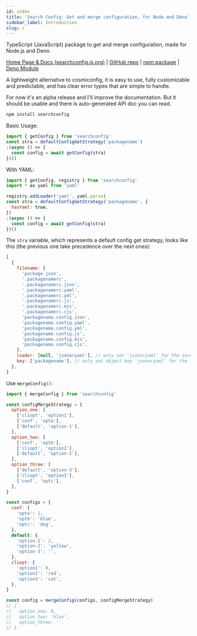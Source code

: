 ```yaml
---
id: index
title: 'Search Config: Get and merge configuration, for Node and Deno'
sidebar_label: Introduction
slug: /
---
```


TypeScript (JavaScript) package to get and merge configuration, made for Node.js and Deno.

[Home Page & Docs (searchconfig.js.org)](https://searchconfig.js.org/) | [GitHub repo](https://github.com/tomchen/searchconfig) | [npm package](https://www.npmjs.com/package/searchconfig) | [Deno Module](https://deno.land/x/searchconfig)

A lightweight alternative to cosmiconfig, it is easy to use, fully customizable and predictable, and has clear error types that are simple to handle.

For now it's an alpha release and I'll improve the documentation. But it should be usable and there is auto-generated API doc you can read.

```bash npm2yarn
npm install searchconfig
```

Basic Usage:

```js
import { getConfig } from 'searchconfig'
const stra = defaultConfigGetStrategy('packagename')
;(async () => {
  const config = await getConfig(stra)
})()
```

With YAML:

```js
import { getConfig, registry } from 'searchconfig'
import * as yaml from 'yaml'

registry.addLoader('yaml', yaml.parse)
const stra = defaultConfigGetStrategy('packagename', {
  hasYaml: true,
})
;(async () => {
  const config = await getConfig(stra)
})()
```

The `stra` variable, which represents a default config get strategy, looks like this (the previous one take precedence over the next ones):

```js
[
  {
    filename: [
      'package.json',
      '.packagenamerc',
      '.packagenamerc.json',
      '.packagenamerc.yaml',
      '.packagenamerc.yml',
      '.packagenamerc.js',
      '.packagenamerc.mjs',
      '.packagenamerc.cjs',
      'packagename.config.json',
      'packagename.config.yaml',
      'packagename.config.yml',
      'packagename.config.js',
      'packagename.config.mjs',
      'packagename.config.cjs',
    ],
    loader: [null, 'jsonoryaml'], // only set 'jsonoryaml' for the second item which is '.packagenamerc'
    key: ['packagename'], // only set object key 'jsonoryaml' for the first item which is 'package.json'
  },
]
```

Use `mergeConfig()`:

```js
import { mergeConfig } from 'searchconfig'

const configMergeStrategy = {
  option_one: [
    ['cliopt', 'option1'],
    ['conf', 'opta'],
    ['default', 'option-1'],
  ],
  option_two: [
    ['conf', 'optb'],
    ['cliopt', 'option2'],
    ['default', 'option-2'],
  ],
  option_three: [
    ['default', 'option-3'],
    ['cliopt', 'option3'],
    ['conf', 'optc'],
  ],
}

const configs = {
  conf: {
    'opta': 1,
    'optb': 'blue',
    'optc': 'dog',
  },
  default: {
    'option-1': 2,
    'option-2': 'yellow',
    'option-3': '',
  },
  cliopt: {
    'option1': 0,
    'option2': 'red',
    'option3': 'cat',
  },
}

const config = mergeConfig(configs, configMergeStrategy)
// {
//   option_one: 0,
//   option_two: 'blue',
//   option_three: '',
// }
```
